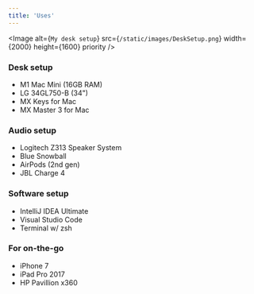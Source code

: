 ```yaml
---
title: 'Uses'
---
```


<Image
    alt={`My desk setup`}
    src={`/static/images/DeskSetup.png`}
    width={2000}
    height={1600}
    priority
/>

### Desk setup
- M1 Mac Mini (16GB RAM)
- LG 34GL750-B (34")
- MX Keys for Mac
- MX Master 3 for Mac

### Audio setup
- Logitech Z313 Speaker System
- Blue Snowball
- AirPods (2nd gen)
- JBL Charge 4

### Software setup
- IntelliJ IDEA Ultimate
- Visual Studio Code
- Terminal w/ zsh

### For on-the-go
- iPhone 7
- iPad Pro 2017
- HP Pavillion x360
